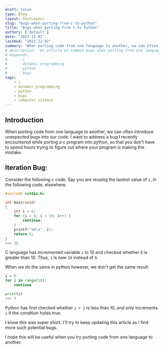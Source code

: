 ```yaml
---
draft: false
type: Blog
layout: PostLayout
slug: "bugs-when-porting-from-c-to-python"
title: "Bugs when porting from C to Python"
authors: ['default']
date: "2021-12-02"
lastmod: "2021-12-02"
summary: "When porting code from one language to another, we can often introduce unexpected bugs into our code. In this post, I explore one such bug and how to avoid it."
# description: "An article on common bugs when porting from one language to another."
# keywords:
#     - c
#     - dynamic programming
#     - python
#     - bugs
tags:
    - c
    - dynamic programming
    - python
    - bugs
    - computer science
---
```


## Introduction

When porting code from one language to another, we can often introduce unexpected bugs into our code. I want to address a bug I recently encountered while porting a c program into python, so that you don't have to spend hours trying to figure out where your program is making the mistake.

## Iteration Bug:

Consider the following c code. Say you are reusing the lastest value of `i`, in the following code, elsewhere.
```c
#include <stdio.h>

int main(void)
{
    int i = 0;
    for (i = 0; i < 10; i++) {
        continue;
    }
    printf("%d\n", i);
    return 0;
}
>>> 10
```

C language has incremented variable `i` to 10 and checked whether it is greater than 10. Thus, `i` is now `10` instead of `9`.

When we do the same in python however, we don't get the same result.

```python
i = 0
for i in range(10):
    continue

print(i)
>>> 9
```

Python has first checked whether `i + 1` is less than 10, and only increments `i` if the condition holds true.

I know this was super short.
I'll try to keep updating this article as I find more such potential bugs.

I hope this will be useful when you try porting code from one language to another.
